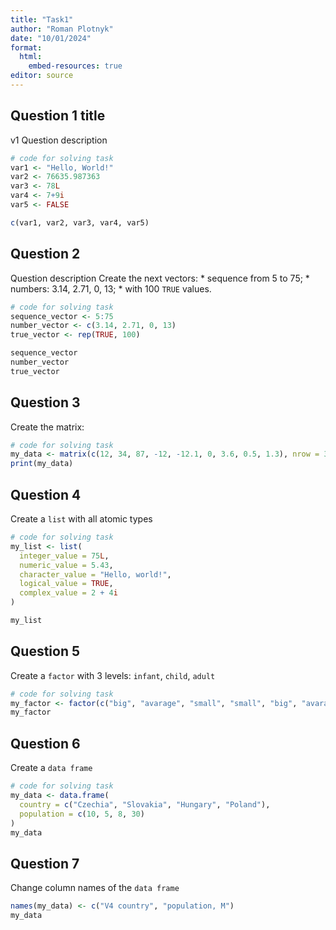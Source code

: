 ```yaml
---
title: "Task1"
author: "Roman Plotnyk"
date: "10/01/2024"
format:
  html:
    embed-resources: true
editor: source
---
```


## Question 1 title
v1 
Question description

```r
# code for solving task
var1 <- "Hello, World!"
var2 <- 76635.987363
var3 <- 78L
var4 <- 7+9i
var5 <- FALSE

c(var1, var2, var3, var4, var5)
```


## Question 2

Question description
Create the next vectors:
  * sequence from 5 to 75;
  * numbers: 3.14, 2.71, 0, 13;
  * with 100 `TRUE` values.
```r
# code for solving task
sequence_vector <- 5:75
number_vector <- c(3.14, 2.71, 0, 13)
true_vector <- rep(TRUE, 100)

sequence_vector
number_vector
true_vector
```

## Question 3
Create the matrix:
```r
# code for solving task
my_data <- matrix(c(12, 34, 87, -12, -12.1, 0, 3.6, 0.5, 1.3), nrow = 3, byrow = TRUE)
print(my_data)
```

## Question 4
Create a `list` with all atomic types
```r
# code for solving task
my_list <- list(
  integer_value = 75L,
  numeric_value = 5.43,
  character_value = "Hello, world!",
  logical_value = TRUE,
  complex_value = 2 + 4i
)

my_list
```

## Question 5
Create a `factor` with 3 levels: `infant`, `child`, `adult`
```r
# code for solving task
my_factor <- factor(c("big", "avarage", "small", "small", "big", "avarage"), levels = c("big", "avarage", "small"))
my_factor
```

## Question 6
Create a `data frame`
```r
# code for solving task
my_data <- data.frame(
  country = c("Czechia", "Slovakia", "Hungary", "Poland"),
  population = c(10, 5, 8, 30)
)
my_data
```
## Question 7
Change column names of the `data frame`
```r
names(my_data) <- c("V4 country", "population, M")
my_data
```

